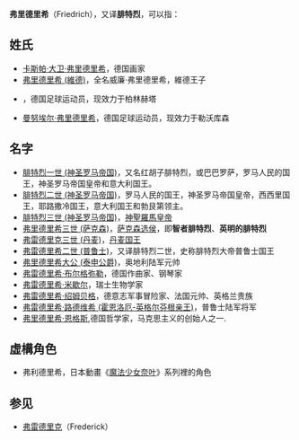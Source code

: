 '''弗里德里希'''（Friedrich），又译'''腓特烈'''，可以指：

==姓氏==
* [[卡斯帕·大卫·弗里德里希|卡斯帕·大卫·弗里德里希]]，德国画家
* [[弗里德里希_(維德)|弗里德里希 (維德)]]，全名威廉·弗里德里希，維德王子
* {{fact|[[阿尔内·弗雷德里希|阿尔内·弗雷德里希]]}}，德国足球运动员，现效力于柏林赫塔<!--讽刺的是，条目内给出的两个ref都是弗里德里希-->
* [[曼努埃尔·弗里德里希|曼努埃尔·弗里德里希]]，德国足球运动员，现效力于勒沃库森

==名字==
* [[腓特烈一世_(神圣罗马帝国)|腓特烈一世 (神圣罗马帝国)]]，又名红胡子腓特烈，或巴巴罗萨，罗马人民的国王，神圣罗马帝国皇帝和意大利国王。
* [[腓特烈二世_(神圣罗马帝国)|腓特烈二世 (神圣罗马帝国)]]，罗马人民的国王，神圣罗马帝国皇帝，西西里国王，耶路撒冷国王，意大利国王和勃艮第领主。 
* [[腓特烈三世_(神圣罗马帝国)|腓特烈三世 (神圣罗马帝国)]]，[[神聖羅馬皇帝|神聖羅馬皇帝]]
* [[弗里德里希三世_(萨克森)|弗里德里希三世 (萨克森)]]，[[萨克森统治者列表|萨克森选侯]]，即'''智者腓特烈'''、'''英明的腓特烈'''
* [[弗雷德里克三世_(丹麦)|弗雷德里克三世 (丹麦)]]，[[丹麦君主列表|丹麦国王]]
* [[弗雷德里希二世_(普鲁士)|弗雷德里希二世 (普鲁士)]]，又译腓特烈二世，史称腓特烈大帝普鲁士国王
* [[弗里德里希大公_(泰申公爵)|弗里德里希大公 (泰申公爵)]]，奥地利陆军元帅
* [[弗雷德里希·布尔格弥勒|弗雷德里希·布尔格弥勒]]，德国作曲家、钢琴家
* [[弗雷德里希·米歇尔|弗雷德里希·米歇尔]]，瑞士生物学家
* [[弗雷德里希·绍姆贝格|弗雷德里希·绍姆贝格]]，德意志军事冒险家、法国元帅、英格兰贵族
* [[弗雷德里希·路德维希_(霍恩洛厄-英格尔芬根亲王)|弗雷德里希·路德维希 (霍恩洛厄-英格尔芬根亲王)]]，普鲁士陆军将军
* [[弗里德里希·恩格斯|弗里德里希·恩格斯]],德国哲学家，马克思主义的创始人之一.

==虛構角色==
* 弗利德里希，日本動畫《[[魔法少女奈葉系列人物列表#.E5.8F.AC.E5.96.9A.E7.9B.B8.E9.97.9C|魔法少女奈叶]]》系列裡的角色

==参见==
* [[弗雷德里克|弗雷德里克]]（Frederick）


{{disambig|cat=人名译名消歧义}}